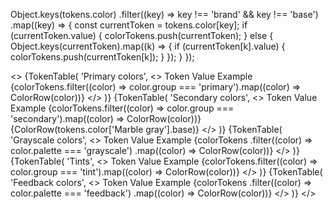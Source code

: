 Object.keys(tokens.color)
  .filter((key) => key !== 'brand' && key !== 'base')
  .map((key) => {
    const currentToken = tokens.color[key];
    if (currentToken.value) {
      colorTokens.push(currentToken);
    } else {
      Object.keys(currentToken).map((k) => {
        if (currentToken[k].value) {
          colorTokens.push(currentToken[k]);
        }
      });
    }
  });

<>
  {TokenTable(
    'Primary colors',
    <>
      <thead>
        <tr>
          <th>Token</th>
          <th>Value</th>
          <th>Example</th>
        </tr>
      </thead>
      <tbody>
        {colorTokens.filter((color) => color.group === 'primary').map((color) => ColorRow(color))}
      </tbody>
    </>
  )}
  {TokenTable(
    'Secondary colors',
    <>
      <thead>
        <tr>
          <th>Token</th>
          <th>Value</th>
          <th>Example</th>
        </tr>
      </thead>
      <tbody>
        {colorTokens.filter((color) => color.group === 'secondary').map((color) => ColorRow(color))}
        {ColorRow(tokens.color['Marble gray'].base)}
      </tbody>
    </>
  )}
  {TokenTable(
    'Grayscale colors',
    <>
      <thead>
        <tr>
          <th>Token</th>
          <th>Value</th>
          <th>Example</th>
        </tr>
      </thead>
      <tbody>
        {colorTokens
          .filter((color) => color.palette === 'grayscale')
          .map((color) => ColorRow(color))}
      </tbody>
    </>
  )}
  {TokenTable(
    'Tints',
    <>
      <thead>
        <tr>
          <th>Token</th>
          <th>Value</th>
          <th>Example</th>
        </tr>
      </thead>
      <tbody>
        {colorTokens.filter((color) => color.group === 'tint').map((color) => ColorRow(color))}
      </tbody>
    </>
  )}
  {TokenTable(
    'Feedback colors',
    <>
      <thead>
        <tr>
          <th>Token</th>
          <th>Value</th>
          <th>Example</th>
        </tr>
      </thead>
      <tbody>
        {colorTokens
          .filter((color) => color.palette === 'feedback')
          .map((color) => ColorRow(color))}
      </tbody>
    </>
  )}
</>
